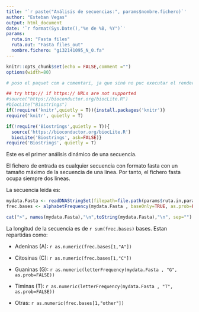 ---
title: '`r paste("Análisis de secuencias:", params$nombre.fichero)`'
author: "Esteban Vegas"
output: html_document
date: '`r format(Sys.Date(),"%e de %B, %Y")`'
params:
  ruta.in: "Fasta files"
  ruta.out: "Fasta files_out"
  nombre.fichero: "gi32141095_N_0.fa"
---

```{r setup, include=FALSE}
knitr::opts_chunk$set(echo = FALSE,comment ="")
options(width=80)
```


```{r libraries,include=FALSE}
# poso el paquet com a comentari, ja que sinó no puc executar el render

## try http:// if https:// URLs are not supported
#source("https://bioconductor.org/biocLite.R")
#biocLite("Biostrings")
if(!require('knitr',quietly = T)){install.packages('knitr')} 
require('knitr', quietly = T)

if(!require('Biostrings',quietly = T)){
  source('https://bioconductor.org/biocLite.R')
  biocLite('Biostrings', ask=FALSE)}
require('Biostrings', quietly = T)

```

Este es el primer análisis dinámico de una secuencia.

El fichero de entrada es cualquier secuencia con formato fasta con un tamaño máximo de la secuencia de una linea. Por tanto, el fichero fasta ocupa siempre dos lineas.

La secuencia leida es:
```{r, echo=FALSE, message=FALSE, warning=FALSE}
mydata.Fasta <- readDNAStringSet(filepath=file.path(params$ruta.in,params$nombre.fichero))
frec.bases <- alphabetFrequency(mydata.Fasta , baseOnly=TRUE, as.prob=FALSE)

cat(">", names(mydata.Fasta),"\n",toString(mydata.Fasta),"\n", sep="")

```


La longitud de la secuencia es de `r sum(frec.bases)` bases. Estan repartidas como:

- Adeninas (A): `r as.numeric(frec.bases[1,"A"])`

- Citosinas (C): `r as.numeric(frec.bases[1,"C"])`

- Guaninas (G): `r as.numeric(letterFrequency(mydata.Fasta , "G", as.prob=FALSE))`

- Timinas (T): `r as.numeric(letterFrequency(mydata.Fasta , "T", as.prob=FALSE))`

- Otras: `r as.numeric(frec.bases[1,"other"])`

